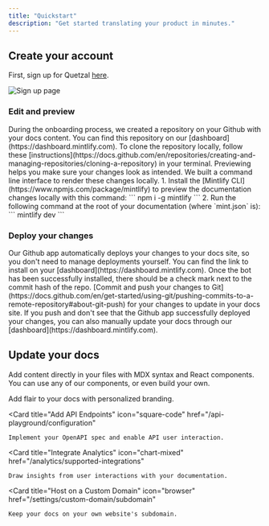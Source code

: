 ```yaml
---
title: "Quickstart"
description: "Get started translating your product in minutes."
---
```


## Create your account

First, sign up for Quetzal [here](https://getquetzal.com/handler/signup).

![Sign up page](./images/signup.png)

### Edit and preview

<AccordionGroup>
    <Accordion icon="github" title="Clone your docs locally">
        During the onboarding process, we created a repository on your Github
        with your docs content. You can find this repository on our
        [dashboard](https://dashboard.mintlify.com). To clone the repository
        locally, follow these
        [instructions](https://docs.github.com/en/repositories/creating-and-managing-repositories/cloning-a-repository)
        in your terminal.
    </Accordion>
    <Accordion icon="rectangle-terminal" title="Preview changes">
        Previewing helps you make sure your changes look as intended. We built a
        command line interface to render these changes locally. 1. Install the
        [Mintlify CLI](https://www.npmjs.com/package/mintlify) to preview the
        documentation changes locally with this command: ``` npm i -g mintlify
        ``` 2. Run the following command at the root of your documentation
        (where `mint.json` is): ``` mintlify dev ```
    </Accordion>
</AccordionGroup>

### Deploy your changes

<AccordionGroup>

<Accordion icon="message-bot" title="Install our Github app">
    Our Github app automatically deploys your changes to your docs site, so you
    don't need to manage deployments yourself. You can find the link to install
    on your [dashboard](https://dashboard.mintlify.com). Once the bot has been
    successfully installed, there should be a check mark next to the commit hash
    of the repo.
</Accordion>
<Accordion icon="rocket" title="Push your changes">
    [Commit and push your changes to
    Git](https://docs.github.com/en/get-started/using-git/pushing-commits-to-a-remote-repository#about-git-push)
    for your changes to update in your docs site. If you push and don't see that
    the Github app successfully deployed your changes, you can also manually
    update your docs through our [dashboard](https://dashboard.mintlify.com).
</Accordion>

</AccordionGroup>

## Update your docs

Add content directly in your files with MDX syntax and React components. You can use any of our components, or even build your own.

<CardGroup>

<Card title="Style Your Docs" icon="paintbrush" href="/settings/global">
    Add flair to your docs with personalized branding.
</Card>

<Card
    title="Add API Endpoints"
    icon="square-code"
    href="/api-playground/configuration"
>
    Implement your OpenAPI spec and enable API user interaction.
</Card>

<Card
    title="Integrate Analytics"
    icon="chart-mixed"
    href="/analytics/supported-integrations"
>
    Draw insights from user interactions with your documentation.
</Card>

<Card
    title="Host on a Custom Domain"
    icon="browser"
    href="/settings/custom-domain/subdomain"
>
    Keep your docs on your own website's subdomain.
</Card>

</CardGroup>
